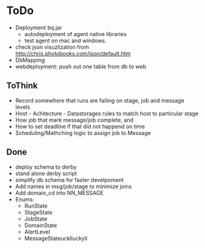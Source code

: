 = ToDo =
* Deployment bq.jar
** autodeployment of agent native libraries
** test agent on mac and windows.
* check json visuzlization from http://chris.photobooks.com/json/default.htm
* DbMapping
* webdeployment: push out one table from db to web

== ToThink ==

* Record somewhere that runs are failing on stage, job and message levels
* Host - Achitecture - Datastorages rules to match host to particular stage
* How job that mark message/job complete, and 
* How to set deadline if that did not happend on time
* Scheduling/Mathching logic to assign job to Message

== Done ==
* deploy schema to derby
* stand alone derby script
* simplify db schema for faster develpoment
* Add names in msg/job/stage to minimize joins
* Add domain_cd into NN_MESSAGE
* Enums: 
** RunState 
** StageState
** JobState
** DomainState
** AlertLevel
** MessageStateucklluckyll